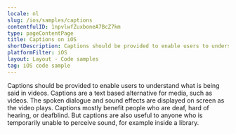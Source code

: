 ```yaml
---
locale: nl
slug: /ios/samples/captions
contentfulID: 1npvlwfZuxboneA7BcZ7km
type: pageContentPage
title: Captions on iOS
shortDescription: Captions should be provided to enable users to understand what is being said in videos.
platformFilter: iOS
layout: Layout - Code samples
tag: iOS code sample
---
```


Captions should be provided to enable users to understand what is being said in videos. Captions are a text based alternative for media, such as videos. The spoken dialogue and sound effects are displayed on screen as the video plays. Captions mostly benefit people who are deaf, hard of hearing, or deafblind. But captions are also useful to anyone who is temporarily unable to perceive sound, for example inside a library.

<CodeSample id="media-captions" locale="nl" platform="ios"/>